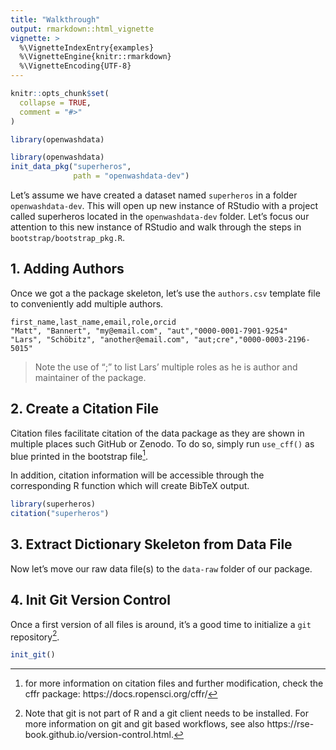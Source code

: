 ```yaml
---
title: "Walkthrough"
output: rmarkdown::html_vignette
vignette: >
  %\VignetteIndexEntry{examples}
  %\VignetteEngine{knitr::rmarkdown}
  %\VignetteEncoding{UTF-8}
---
```


```r
knitr::opts_chunk$set(
  collapse = TRUE,
  comment = "#>"
)
```

```r
library(openwashdata)
```


```r
library(openwashdata)
init_data_pkg("superheros",
              path = "openwashdata-dev")

```

Let's assume we have created a dataset named `superheros` in a folder `openwashdata-dev`.
This will open up new instance of RStudio with a project called superheros located in the `openwashdata-dev` folder. Let's focus our attention to this new instance of RStudio and walk through the steps in `bootstrap/bootstrap_pkg.R`.

## 1. Adding Authors

Once we got a the package skeleton, let's use the `authors.csv` template file to conveniently add multiple authors.


```
first_name,last_name,email,role,orcid
"Matt", "Bannert", "my@email.com", "aut","0000-0001-7901-9254"
"Lars", "Schöbitz", "another@email.com", "aut;cre","0000-0003-2196-5015"

```

>Note the use of ";" to list Lars' multiple roles as he is author and maintainer of the package.

## 2. Create a Citation File

Citation files facilitate citation of the data package as they are shown in multiple places such GitHub or Zenodo. To do so, simply run `use_cff()` as blue printed in the bootstrap file^[for more information on citation files and further modification, check the cffr package: https://docs.ropensci.org/cffr/]. 





In addition, citation information will be accessible through the corresponding R function which will create BibTeX output.


```r
library(superheros)
citation("superheros")

```

## 3. Extract Dictionary Skeleton from Data File 

Now let's move our raw data file(s) to the `data-raw` folder of our package.





## 4. Init Git Version Control 

Once a first version of all files is around, it's a good time to initialize a `git` repository^[Note that git is not part of R and a git client needs to be installed. For more information on git and git based workflows, see also https://rse-book.github.io/version-control.html.].

```r
init_git()
```












